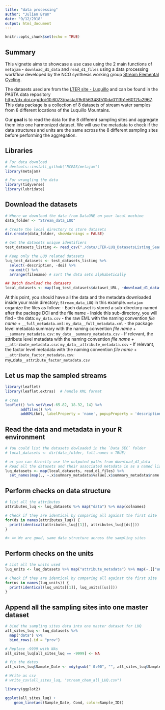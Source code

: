```yaml
---
title: "data processing"
author: "Julien Brun"
date: "9/12/2018"
output: html_document
---
```


```r
knitr::opts_chunk$set(echo = TRUE)
```


## Summary

This vignette aims to showcase a use case using the 2 main functions of `metajam` - `download_d1_data` and `read_d1_files` using a data processing workflow developed by the NCO synthesis working group [Stream Elemental Cycling](https://lternet.edu/working-groups/global-patterns-stream-energy-nutrient-cycling/). 

The datasets used are from the [LTER site - Luquillo](http://luq.lter.network) and can be found in the PASTA data repository <http://dx.doi.org/doi:10.6073/pasta/f9df56348f510da0113b1e6012fa2967>. This data package is a collection of 8 datasets of stream water samples from 8 different locations of the Luquillo Mountains. 

Our **goal** is to read the data for the 8 different sampling sites and aggregate them into one harmonized dataset. We will use the metadata to check if the data structures and units are the same across the 8 different sampling sites before performing the aggregation.


## Libraries

```r
# For data download
# devtools::install_github("NCEAS/metajam")
library(metajam)  

# For wrangling the data
library(tidyverse)
library(lubridate)
```


## Download the datasets

```r
# Where we download the data from DataONE on your local machine
data_folder <- "Stream_data_LUQ"

# Create the local directory to store datasets
dir.create(data_folder, showWarnings = FALSE)

# Get the datasets unique identifiers
test_datasets_listing <- read_csv("./data/LTER-LUQ_DatasetsListing_SearchedData.csv")

# Keep only the LUQ related datasets
luq_test_datasets <- test_datasets_listing %>%
  select(-description, -doi) %>%
  na.omit() %>%
  arrange(filename) # sort the data sets alphabetically

## Batch download the datasets
local_datasets <- map(luq_test_datasets$dataset_URL, ~download_d1_data(.x, data_folder))
```
At this point, you should have all the data and the metadata downloaded inside your main directory; `Stream_data_LUQ` in this example. `metajam` organize the files as follow: 
- Each dataset is stored a sub-directory named after the package DOI and the file name
- Inside this sub-directory, you will find
   - the data: `my_data.csv`
   - the raw EML with the naming convention _file name_ + `__full_metadata.xml`: `my_data__full_metadata.xml`
   - the package level metadata summary with the naming convention _file name_ + `__summary_metadata.csv`: `my_data__summary_metadata.csv`
   - If relevant, the attribute level metadata with the naming convention _file name_ + `__attribute_metadata.csv`: `my_data__attribute_metadata.csv`
   - If relevant, the factor level metadata with the naming convention _file name_ + `__attribute_factor_metadata.csv`: my_data`__attribute_factor_metadata.csv`



## Let us map the sampled streams 
```r
library(leaflet)
library(leaflet.extras)  # handle KML format

# Crea
leaflet() %>% setView(-65.82, 18.32, 14) %>%
       addTiles() %>%
       addKML(kml, labelProperty = 'name', popupProperty = 'description')
```


## Read the data and metadata in your R environment

```r
# You could list the datasets dowloaded in the `Data_SEC` folder 
# local_datasets <- dir(data_folder, full.names = TRUE)

# or you can directly use the outputed paths from download_d1_data 
# Read all the datasets and their associated metadata in as a named list
luq_datasets <- map(local_datasets, read_d1_files) %>% 
  set_names(map(., ~.x$summary_metadata$value[.x$summary_metadata$name == "File_Name"]))
```
## Perform checks on data structure

```r
# list all the attributes
attributes_luq <- luq_datasets %>% map("data") %>% map(colnames)

# Check if they are identical by comparing all against the first site
for(ds in names(attributes_luq)) {
  print(identical(attributes_luq[[1]], attributes_luq[[ds]]))
}

#> => We are good, same data structure across the sampling sites
```

## Perform checks on the units

```r
# List all the units used
luq_units <- luq_datasets %>% map("attribute_metadata") %>% map(~.[["unit"]])

# Check if they are identical by comparing all against the first site
for(us in names(luq_units)) {
  print(identical(luq_units[[1]], luq_units[[us]]))
}
```


## Append all the sampling sites into one master dataset

```r
# bind the sampling sites data into one master dataset for LUQ
all_sites_luq <- luq_datasets %>%
  map("data") %>% 
  bind_rows(.id = "prov")

# Replace -9999 with NAs
all_sites_luq[all_sites_luq == -9999] <- NA

# fix the dates
all_sites_luq$Sample_Date <- mdy(gsub(" 0:00", "", all_sites_luq$Sample_Date)) ## Cuenca2 as 0:00 appended to the date

# Write as csv
# write_csv(all_sites_luq, "stream_chem_all_LUQ.csv")
```


```r
library(ggplot2)

ggplot(all_sites_luq) + 
    geom_line(aes(Sample_Date, Cond, color=Sample_ID))
```